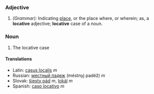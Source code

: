 ===Adjective===
#''(Grammar):'' Indicating [[place]], or the place where, or wherein; as, a '''locative''' adjective; '''locative''' case of a noun.
===Noun===
#The locative case
====Translations====
*Latin: [[casus localis]] ''m''
*Russian: [[местный падеж]] (méstnyj padéž) ''m''
*Slovak: [[šiesty pád]] ''m'', [[lokál]] ''m''
*Spanish: [[caso locativo]] ''m''